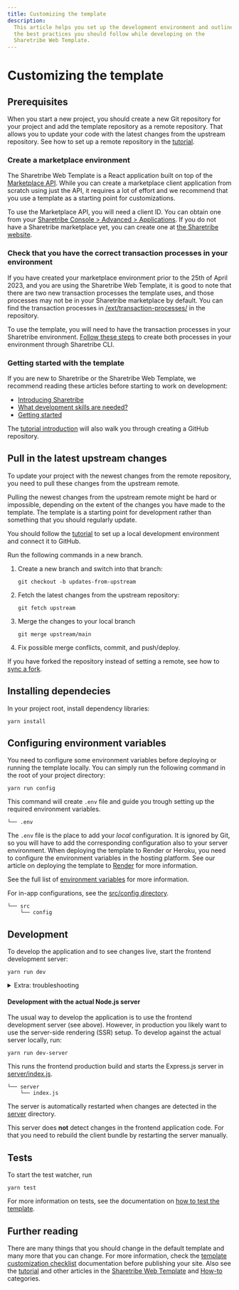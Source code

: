 ```yaml
---
title: Customizing the template
description:
  This article helps you set up the development environment and outlines
  the best practices you should follow while developing on the
  Sharetribe Web Template.
---
```



# Customizing the template

## Prerequisites

When you start a new project, you should create a new Git repository for
your project and add the template repository as a remote repository.
That allows you to update your code with the latest changes from the
upstream repository. See how to set up a remote repository in the
[tutorial](/tutorial/#prerequisites).

### Create a marketplace environment

The Sharetribe Web Template is a React application built on top of the
[Marketplace API](/concepts/api-sdk/marketplace-api-integration-api/).
While you can create a marketplace client application from scratch using
just the API, it requires a lot of effort and we recommend that you use
a template as a starting point for customizations.

To use the Marketplace API, you will need a client ID. You can obtain
one from your
[Sharetribe Console > Advanced > Applications](https://console.sharetribe.com/advanced/applications).
If you do not have a Sharetribe marketplace yet, you can create one at
[the Sharetribe website](https://console.sharetribe.com/new).

### Check that you have the correct transaction processes in your environment

If you have created your marketplace environment prior to the 25th of
April 2023, and you are using the Sharetribe Web Template, it is good to
note that there are two new transaction processes the template uses, and
those processes may not be in your Sharetribe marketplace by default.
You can find the transaction processes in
[/ext/transaction-processes/](https://github.com/sharetribe/web-template/tree/main/ext/transaction-processes)
in the repository.

To use the template, you will need to have the transaction processes in
your Sharetribe environment.
[Follow these steps](https://github.com/sharetribe/web-template#take-the-new-beta-processes-into-use)
to create both processes in your environment through Sharetribe CLI.

### Getting started with the template

If you are new to Sharetribe or the Sharetribe Web Template, we
recommend reading these articles before starting to work on development:

- [Introducing Sharetribe](/introduction/introducing-sharetribe-developer-platform/)
- [What development skills are needed?](/introduction/development-skills/)
- [Getting started](/introduction/getting-started-with-web-template/)

The [tutorial introduction](/tutorial/#prerequisites) will also walk you
through creating a GitHub repository.

## Pull in the latest upstream changes

To update your project with the newest changes from the remote
repository, you need to pull these changes from the upstream remote.

<Callout>

Pulling the newest changes from the upstream remote might be hard or
impossible, depending on the extent of the changes you have made to the
template. The template is a starting point for development rather than
something that you should regularly update.

</Callout>

You should follow the [tutorial](/tutorial/) to set up a local
development environment and connect it to GitHub.

Run the following commands in a new branch.

1. Create a new branch and switch into that branch:

   ```shell
   git checkout -b updates-from-upstream
   ```

2. Fetch the latest changes from the upstream repository:

   ```shell
   git fetch upstream
   ```

3. Merge the changes to your local branch

   ```shell
   git merge upstream/main
   ```

4. Fix possible merge conflicts, commit, and push/deploy.

If you have forked the repository instead of setting a remote, see how
to
[sync a fork](https://help.github.com/en/github/collaborating-with-issues-and-pull-requests/syncing-a-fork).

## Installing dependecies

In your project root, install dependency libraries:

```shell
yarn install
```

## Configuring environment variables

You need to configure some environment variables before deploying or
running the template locally. You can simply run the following command
in the root of your project directory:

```shell
yarn run config
```

This command will create `.env` file and guide you trough setting up the
required environment variables.

```shell
└── .env
```

The `.env` file is the place to add your _local_ configuration. It is
ignored by Git, so you will have to add the corresponding configuration
also to your server environment. When deploying the template to Render
or Heroku, you need to configure the environment variables in the
hosting platform. See our article on deploying the template to
[Render](/tutorial/deploy-to-render/#deploy-to-render) for more
information.

See the full list of
[environment variables](/template/configuration/template-env/) for more
information.

For in-app configurations, see the
[src/config directory](https://github.com/sharetribe/web-template/tree/main/src/config).

```shell
└── src
    └── config
```

## Development

To develop the application and to see changes live, start the frontend
development server:

```shell
yarn run dev
```

<details>
<summary>Extra: troubleshooting</summary>

**Known issues:**

- Adding/changing `import`s may not be synced properly with ESLint. You
  may see an error `Unable to resolve path to module` even though the
  module exists in the right path. Restarting the server doesn't help.
  To solve the issue, you need to make a change to the file where the
  error occurs.

</details>

#### Development with the actual Node.js server

The usual way to develop the application is to use the frontend
development server (see above). However, in production you likely want
to use the server-side rendering (SSR) setup. To develop against the
actual server locally, run:

```shell
yarn run dev-server
```

This runs the frontend production build and starts the Express.js server
in
[server/index.js](https://github.com/sharetribe/web-template/blob/main/server/index.js).

```shell
└── server
    └── index.js
```

The server is automatically restarted when changes are detected in the
[server](https://github.com/sharetribe/web-template/blob/main/server/)
directory.

<Callout>

This server does **not** detect changes in the frontend application
code. For that you need to rebuild the client bundle by restarting the
server manually.

</Callout>

## Tests

To start the test watcher, run

```shell
yarn test
```

For more information on tests, see the documentation on
[how to test the template](/template/testing/how-to-test-template/).

## Further reading

There are many things that you should change in the default template and
many more that you can change. For more information, check the
[template customization checklist](/template/introduction/customization-checklist/)
documentation before publishing your site. Also see the
[tutorial](/tutorial/) and other articles in the
[Sharetribe Web Template](/template/) and [How-to](/how-to/) categories.
